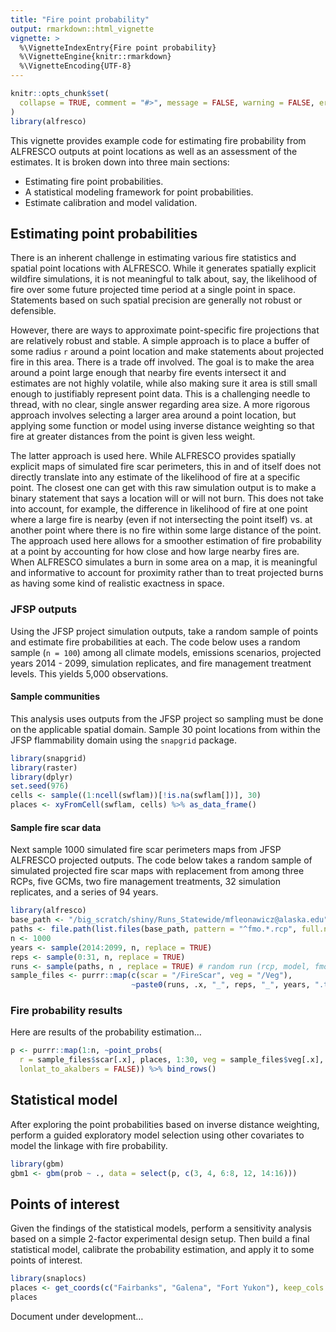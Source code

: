```yaml
---
title: "Fire point probability"
output: rmarkdown::html_vignette
vignette: >
  %\VignetteIndexEntry{Fire point probability}
  %\VignetteEngine{knitr::rmarkdown}
  %\VignetteEncoding{UTF-8}
---
```


```r
knitr::opts_chunk$set(
  collapse = TRUE, comment = "#>", message = FALSE, warning = FALSE, error = FALSE, tidy = TRUE
)
library(alfresco)
```

This vignette provides example code for estimating fire probability from ALFRESCO outputs at point locations as well as an assessment of the estimates.
It is broken down into three main sections:

* Estimating fire point probabilities.
* A statistical modeling framework for point probabilities.
* Estimate calibration and model validation.

## Estimating point probabilities

There is an inherent challenge in estimating various fire statistics and spatial point locations with ALFRESCO.
While it generates spatially explicit wildfire simulations, it is not meaningful to talk about, say, the likelihood of fire
over some future projected time period at a single point in space. Statements based on such spatial precision are generally
not robust or defensible.

However, there are ways to approximate point-specific fire projections that are relatively robust and stable.
A simple approach is to place a buffer of some radius `r` around a point location and make statements about projected fire in
this area. There is a trade off involved. The goal is to make the area around a point large enough that nearby fire events
intersect it and estimates are not highly volatile, while also making sure it area is still small enough to justifiably represent
point data. This is a challenging needle to thread, with no clear, single answer regarding area size.
A more rigorous approach involves selecting a larger area around a point location, but applying some function or model using
inverse distance weighting so that fire at greater distances from the point is given less weight.

The latter approach is used here. While ALFRESCO provides spatially explicit maps of simulated fire scar perimeters,
this in and of itself does not directly translate into any estimate of the likelihood of fire at a specific point.
The closest one can get with this raw simulation output is to make a binary statement that says a location will or will not burn.
This does not take into account, for example, the difference in likelihood of fire at one point where a large fire is nearby (even 
if not intersecting the point itself) vs. at another point where there is no fire within some large distance of the point.
The approach used here allows for a smoother estimation of fire probability at a point by accounting for how close and how large
nearby fires are. When ALFRESCO simulates a burn in some area on a map, it is meaningful and informative to account for proximity 
rather than to treat projected burns as having some kind of realistic exactness in space.

### JFSP outputs

Using the JFSP project simulation outputs, take a random sample of points and estimate fire probabilities at each. The code below uses a random sample (`n = 100`) among all climate models, emissions scenarios, projected years 2014 - 2099, simulation replicates, and fire management treatment levels. This yields 5,000 observations.

#### Sample communities

This analysis uses outputs from the JFSP project so sampling must be done on the applicable spatial domain. Sample 30 point locations from within the JFSP flammability domain using the `snapgrid` package.


```r
library(snapgrid)
library(raster)
library(dplyr)
set.seed(976)
cells <- sample((1:ncell(swflam))[!is.na(swflam[])], 30)
places <- xyFromCell(swflam, cells) %>% as_data_frame()
```

#### Sample fire scar data

Next sample 1000 simulated fire scar perimeters maps from JFSP ALFRESCO projected outputs.
The code below takes a random sample of simulated projected fire scar maps with replacement from among three RCPs, five GCMs, two fire management treatments, 32 simulation replicates, and a series of 94 years.

```r
library(alfresco)
base_path <- "/big_scratch/shiny/Runs_Statewide/mfleonawicz@alaska.edu"
paths <- file.path(list.files(base_path, pattern = "^fmo.*.rcp", full.names = TRUE), "Maps")
n <- 1000
years <- sample(2014:2099, n, replace = TRUE)
reps <- sample(0:31, n, replace = TRUE)
runs <- sample(paths, n , replace = TRUE) # random run (rcp, model, fmo)
sample_files <- purrr::map(c(scar = "/FireScar", veg = "/Veg"), 
                           ~paste0(runs, .x, "_", reps, "_", years, ".tif"))
```

### Fire probability results

Here are results of the probability estimation...

```r
p <- purrr::map(1:n, ~point_probs(
  r = sample_files$scar[.x], places, 1:30, veg = sample_files$veg[.x], 
  lonlat_to_akalbers = FALSE)) %>% bind_rows()
```

## Statistical model

After exploring the point probabilities based on inverse distance weighting, perform a guided exploratory model selection using other covariates to model the linkage with fire probability.

```r
library(gbm)
gbm1 <- gbm(prob ~ ., data = select(p, c(3, 4, 6:8, 12, 14:16)))
```

## Points of interest

Given the findings of the statistical models, perform a sensitivity analysis based on a simple 2-factor experimental design setup.
Then build a final statistical model, calibrate the probability estimation, and apply it to some points of interest.

```r
library(snaplocs)
places <- get_coords(c("Fairbanks", "Galena", "Fort Yukon"), keep_cols = TRUE) %>% slice(1:3)
places
```

Document under development...

